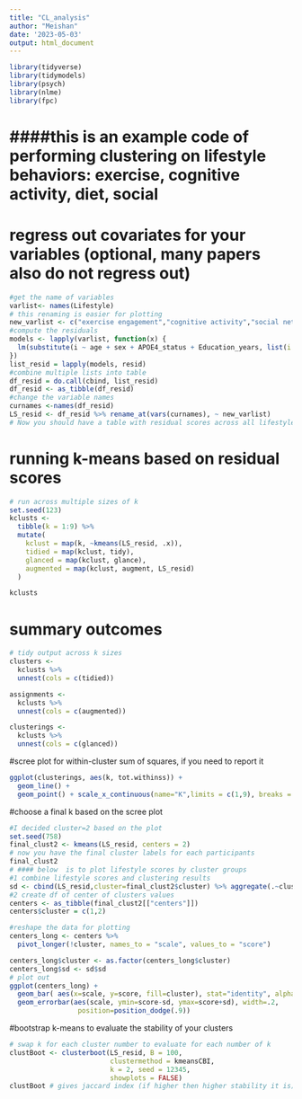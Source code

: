 ```yaml
---
title: "CL_analysis"
author: "Meishan"
date: '2023-05-03'
output: html_document
---
```


```r
library(tidyverse)
library(tidymodels)
library(psych)
library(nlme)
library(fpc)
```
# ####this is an example code of performing clustering on lifestyle behaviors: exercise, cognitive activity, diet, social####
# regress out covariates for your variables (optional, many papers also do not regress out)
```r
#get the name of variables
varlist<- names(Lifestyle)
# this renaming is easier for plotting
new_varlist <- c("exercise engagement","cognitive activity","social network","healthy diet adherence")
#compute the residuals
models <- lapply(varlist, function(x) {
  lm(substitute(i ~ age + sex + APOE4_status + Education_years, list(i = as.name(x))), data = df)
})
list_resid = lapply(models, resid)  
#combine multiple lists into table
df_resid = do.call(cbind, list_resid)
df_resid <- as_tibble(df_resid)
#change the variable names
curnames <-names(df_resid)
LS_resid <- df_resid %>% rename_at(vars(curnames), ~ new_varlist)
# Now you should have a table with residual scores across all lifestyle variables

```

# running k-means based on residual scores
```r
# run across multiple sizes of k
set.seed(123)
kclusts <- 
  tibble(k = 1:9) %>%
  mutate(
    kclust = map(k, ~kmeans(LS_resid, .x)),
    tidied = map(kclust, tidy),
    glanced = map(kclust, glance),
    augmented = map(kclust, augment, LS_resid)
  )

kclusts
```

# summary outcomes
```r
# tidy output across k sizes
clusters <- 
  kclusts %>%
  unnest(cols = c(tidied))

assignments <- 
  kclusts %>% 
  unnest(cols = c(augmented))

clusterings <- 
  kclusts %>%
  unnest(cols = c(glanced))
```

#scree plot for within-cluster sum of squares, if you need to report it
```r

ggplot(clusterings, aes(k, tot.withinss)) +
  geom_line() +
  geom_point() + scale_x_continuous(name="K",limits = c(1,9), breaks = c(1:9))+theme(axis.text.x=element_text(size=15), axis.title.x = element_text(size=20), axis.text.y = element_text(size = 15), axis.title.y = element_text(size=20)) 

```

#choose a final k based on the scree plot
```r
#I decided cluster=2 based on the plot
set.seed(758)
final_clust2 <- kmeans(LS_resid, centers = 2)
# now you have the final cluster labels for each participants
final_clust2
# #### below  is to plot lifestyle scores by cluster groups
#1 combine lifestyle scores and clustering results
sd <- cbind(LS_resid,cluster=final_clust2$cluster) %>% aggregate(.~cluster, data=., FUN = "sd") %>% pivot_longer(!cluster, names_to = "scale", values_to = "sd")
#2 create df of center of clusters values
centers <- as_tibble(final_clust2[["centers"]])
centers$cluster = c(1,2)

#reshape the data for plotting
centers_long <- centers %>%
  pivot_longer(!cluster, names_to = "scale", values_to = "score")

centers_long$cluster <- as.factor(centers_long$cluster)
centers_long$sd <- sd$sd
# plot out
ggplot(centers_long) +
  geom_bar( aes(x=scale, y=score, fill=cluster), stat="identity", alpha=0.5, position = position_dodge()) +
  geom_errorbar(aes(scale, ymin=score-sd, ymax=score+sd), width=.2,
                 position=position_dodge(.9))

```

#bootstrap k-means to evaluate the stability of your clusters
```r
# swap k for each cluster number to evaluate for each number of k
clustBoot <- clusterboot(LS_resid, B = 100,
                         clustermethod = kmeansCBI,
                         k = 2, seed = 12345,
                         showplots = FALSE)
clustBoot # gives jaccard index (if higher then higher stability it is)
```